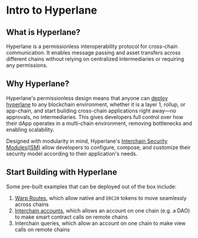 # Intro to Hyperlane

## What is Hyperlane?

Hyperlane is a permissionless interoperability protocol for cross-chain communication. It enables message passing and asset transfers across different chains without relying on centralized intermediaries or requiring any permissions.

## Why Hyperlane?

Hyperlane's permissionless design means that anyone can [deploy hyperlane](https://docs.hyperlane.xyz/docs/deploy-hyperlane) to any blockchain environment, whether it is a layer 1, rollup, or app-chain, and start building cross-chain applications right away—no approvals, no intermediaries. This gives developers full control over how their dApp operates in a multi-chain environment, removing bottlenecks and enabling scalability.

Designed with modularity in mind, Hyperlane's [Interchain Security Modules(ISM)](https://docs.hyperlane.xyz/docs/protocol/ISM/modular-security) allow developers to configure, compose, and customize their security model according to their application's needs.

## Start Building with Hyperlane

Some pre-built examples that can be deployed out of the box include:

1. [Warp Routes](https://docs.hyperlane.xyz/docs/protocol/warp-routes/warp-routes-overview), which allow native and `ERC20` tokens to move seamlessly across chains
2. [Interchain accounts](https://docs.hyperlane.xyz/docs/reference/applications/interchain-account), which allows an account on one chain (e.g. a DAO) to make smart contract calls on remote chains
3. Interchain queries, which allow an account on one chain to make view calls on remote chains
